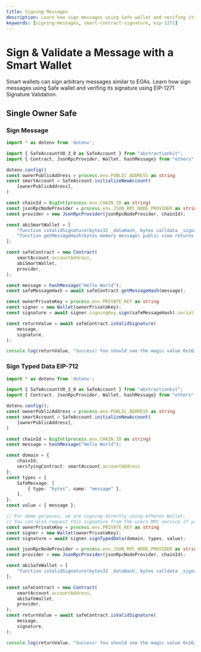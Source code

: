 ```yaml
---
title: Signing Messages
description: Learn how sign messages using Safe wallet and verifing its signature using EIP-1271 Signature Validation 
keywords: [signing-messages, smart-contract-signature, eip-1271]
---
```


# Sign & Validate a Message with a Smart Wallet 

Smart wallets can sign arbitrary messages similar to EOAs. Learn how sign messages using Safe wallet and verifing its signature using EIP-1271 Signature Validation.

## Single Owner Safe

### Sign Message 

```ts title="Signing"
import * as dotenv from 'dotenv';

import { SafeAccountV0_3_0 as SafeAccount } from "abstractionkit"; 
import { Contract, JsonRpcProvider, Wallet, hashMessage} from "ethers"; // v6

dotenv.config()
const ownerPublicAddress = process.env.PUBLIC_ADDRESS as string
const smartAccount = SafeAccount.initializeNewAccount(
    [ownerPublicAddress],
)

const chainId = BigInt(process.env.CHAIN_ID as string)
const jsonRpcNodeProvider = process.env.JSON_RPC_NODE_PROVIDER as string
const provider = new JsonRpcProvider(jsonRpcNodeProvider, chainId);

const abiSmartWallet = [
    "function isValidSignature(bytes32 _dataHash, bytes calldata _signature) external view returns (bytes4)",
    "function getMessageHash(bytes memory message) public view returns (bytes32)"
];

const safeContract = new Contract(
    smartAccount.accountAddress,
    abiSmartWallet,
    provider,
);

const message = hashMessage("Hello World");
const safeMessageHash = await safeContract.getMessageHash(message);

const ownerPrivateKey = process.env.PRIVATE_KEY as string
const signer = new Wallet(ownerPrivateKey);
const signature = await signer.signingKey.sign(safeMessageHash).serialized;
```

```ts title="Verifying the Signature"
const returnValue = await safeContract.isValidSignature(
    message,
    signature,
);

console.log(returnValue, "Success! You should see the magic value 0x1626ba7e");
```

### Sign Typed Data EIP-712

```ts title="Signing a Message"
import * as dotenv from 'dotenv';

import { SafeAccountV0_3_0 as SafeAccount } from "abstractionkit";
import { Contract, JsonRpcProvider, Wallet, hashMessage} from "ethers"; // v6

dotenv.config();
const ownerPublicAddress = process.env.PUBLIC_ADDRESS as string
const smartAccount = SafeAccount.initializeNewAccount(
    [ownerPublicAddress],
)

const chainId = BigInt(process.env.CHAIN_ID as string)
const message = hashMessage("Hello World");

const domain = {
    chainId,
    verifyingContract: smartAccount.accountAddress
};
const types = {
    SafeMessage: [
        { type: "bytes", name: "message" },
    ],
};
const value = { message };

// For demo purposes, we are signing directly using etheres Wallet. 
// You can also request this signature from the users MPC service if you are using one  
const ownerPrivateKey = process.env.PRIVATE_KEY as string
const signer = new Wallet(ownerPrivateKey);
const signature = await signer.signTypedData(domain, types, value);
```

```ts title="Verifying the Signature"
const jsonRpcNodeProvider = process.env.JSON_RPC_NODE_PROVIDER as string
const provider = new JsonRpcProvider(jsonRpcNodeProvider, chainId);

const abiSafeWallet = [
    "function isValidSignature(bytes32 _dataHash, bytes calldata _signature) external view returns (bytes4)",
];

const safeContract = new Contract(
    smartAccount.accountAddress,
    abiSafeWallet,
    provider,
);
const returnValue = await safeContract.isValidSignature(
    message,
    signature,
);

console.log(returnValue, "Success! You should see the magic value 0x1626ba7e");
```
